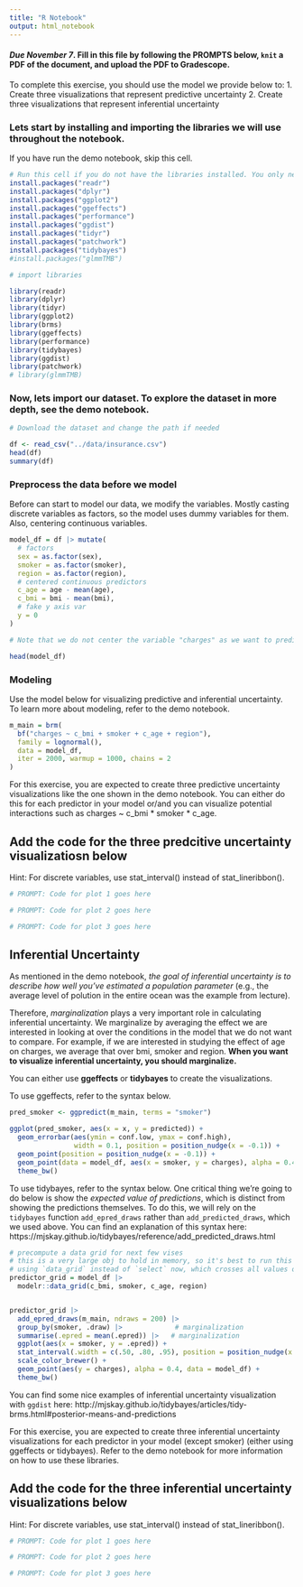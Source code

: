 ```yaml
---
title: "R Notebook"
output: html_notebook
---
```


#### *Due November 7*. Fill in this file by following the PROMPTS below, `knit` a PDF of the document, and upload the PDF to Gradescope.

To complete this exercise, you should use the model we provide below to:
1. Create three visualizations that represent predictive uncertainty 
2. Create three visualizations that represent inferential uncertainty

### Lets start by installing and importing the libraries we will use throughout the notebook. 

If you have run the demo notebook, skip this cell.

```r
# Run this cell if you do not have the libraries installed. You only need to run this once.
install.packages("readr")
install.packages("dplyr")
install.packages("ggplot2")
install.packages("ggeffects")
install.packages("performance")
install.packages("ggdist")
install.packages("tidyr")
install.packages("patchwork")
install.packages("tidybayes")
#install.packages("glmmTMB")

```

```r
# import libraries

library(readr)
library(dplyr)
library(tidyr)
library(ggplot2)
library(brms)
library(ggeffects)
library(performance)
library(tidybayes)   
library(ggdist)     
library(patchwork)
# library(glmmTMB)

```

### Now, lets import our dataset. To explore the dataset in more depth, see the demo notebook.

```r
# Download the dataset and change the path if needed

df <- read_csv("../data/insurance.csv")
head(df)
summary(df)
```

### Preprocess the data before we model

Before can start to model our data, we modify the variables. Mostly casting discrete variables as factors, so the model uses dummy variables for them. Also, centering continuous variables. 

```r
model_df = df |> mutate(
  # factors
  sex = as.factor(sex),
  smoker = as.factor(smoker),
  region = as.factor(region),
  # centered continuous predictors
  c_age = age - mean(age),
  c_bmi = bmi - mean(bmi),
  # fake y axis var
  y = 0
)

# Note that we do not center the variable "charges" as we want to predict the value of charges using our model in its original units

head(model_df)

```

### Modeling

Use the model below for visualizing predictive and inferential uncertainty.
To learn more about modeling, refer to the demo notebook.

```r
m_main = brm(
  bf("charges ~ c_bmi + smoker + c_age + region"),
  family = lognormal(),
  data = model_df,
  iter = 2000, warmup = 1000, chains = 2
)
```

For this exercise, you are expected to create three predictive uncertainty visualizations like the one shown in the demo notebook.
You can either do this for each predictor in your model or/and you can visualize potential interactions such as charges ~ c_bmi * smoker * c_age.

## Add the code for the three predcitive uncertainty visualizatiosn below

Hint: For discrete variables, use stat_interval() instead of stat_lineribbon().

```r
# PROMPT: Code for plot 1 goes here
```

```r
# PROMPT: Code for plot 2 goes here
```

```r
# PROMPT: Code for plot 3 goes here
```

## Inferential Uncertainty

As mentioned in the demo notebook, *the goal of inferential uncertainty is to describe how well you've estimated a population parameter* (e.g., the average level of polution in the entire ocean was the example from lecture).

Therefore, *marginalization* plays a very important role in calculating inferential uncertainty.
We marginalize by averaging the effect we are interested in looking 
at over the conditions in the model that we do not want to compare. 
For example, if we are interested in studying the effect of age on charges, we average that over bmi, smoker and region.
**When you want to visualize inferential uncertainty, you should marginalize.**

You can either use **ggeffects** or **tidybayes** to create the visualizations.

To use ggeffects, refer to the syntax below.

```r
pred_smoker <- ggpredict(m_main, terms = "smoker")

ggplot(pred_smoker, aes(x = x, y = predicted)) +
  geom_errorbar(aes(ymin = conf.low, ymax = conf.high), 
                width = 0.1, position = position_nudge(x = -0.1)) +
  geom_point(position = position_nudge(x = -0.1)) +
  geom_point(data = model_df, aes(x = smoker, y = charges), alpha = 0.4) +
  theme_bw()

```

To use tidybayes, refer to the syntax below.
One critical thing we're going to do below is show the *expected value of predictions*,
which is distinct from showing the predictions themselves. To do this, we will rely
on the `tidybayes` function `add_epred_draws` rather than `add_predicted_draws`,
which we used above. You can find an explanation of this syntax here: https://mjskay.github.io/tidybayes/reference/add_predicted_draws.html

```r
# precompute a data grid for next few vises
# this is a very large obj to hold in memory, so it's best to run this code only once
# using `data_grid` instead of `select` now, which crosses all values of each predictor
predictor_grid = model_df |>
  modelr::data_grid(c_bmi, smoker, c_age, region)


predictor_grid |>
  add_epred_draws(m_main, ndraws = 200) |>
  group_by(smoker, .draw) |>             # marginalization
  summarise(.epred = mean(.epred)) |>   # marginalization
  ggplot(aes(x = smoker, y = .epred)) +  
  stat_interval(.width = c(.50, .80, .95), position = position_nudge(x = -0.1)) + 
  scale_color_brewer() +                     
  geom_point(aes(y = charges), alpha = 0.4, data = model_df) +
  theme_bw()
```

You can find some nice examples of inferential uncertainty visualization with `ggdist`
here: http://mjskay.github.io/tidybayes/articles/tidy-brms.html#posterior-means-and-predictions

For this exercise, you are expected to create three inferential uncertainty visualizations for each predictor in your model (except smoker) (either using ggeffects or tidybayes). Refer to the demo notebook for more information on how to use these libraries.

## Add the code for the three inferential uncertainty visualizations below

Hint: For discrete variables, use stat_interval() instead of stat_lineribbon().

```r
# PROMPT: Code for plot 1 goes here
```

```r
# PROMPT: Code for plot 2 goes here
```

```r
# PROMPT: Code for plot 3 goes here
```
